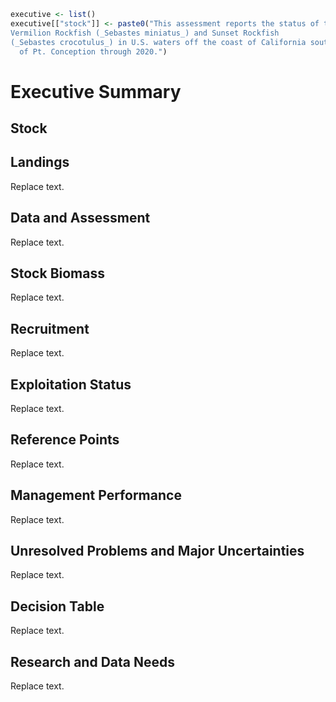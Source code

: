 ```r
executive <- list()
executive[["stock"]] <- paste0("This assessment reports the status of the 
Vermilion Rockfish (_Sebastes miniatus_) and Sunset Rockfish 
(_Sebastes crocotulus_) in U.S. waters off the coast of California south
  of Pt. Conception through 2020.")
```
# Executive Summary{-}
## Stock{-}

## Landings{-}
Replace text.

## Data and Assessment{-}
Replace text.

## Stock Biomass{-}
Replace text.

## Recruitment{-}
Replace text.

## Exploitation Status{-}
Replace text.

## Reference Points{-}
Replace text.

## Management Performance{-}
Replace text.

## Unresolved Problems and Major Uncertainties{-}
Replace text.

## Decision Table{-}
Replace text.

## Research and Data Needs{-}
Replace text.

